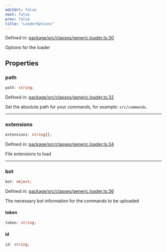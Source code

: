 ```yaml
---
editUrl: false
next: false
prev: false
title: "LoaderOptions"
---
```


Defined in: [package/src/classes/generic.loader.ts:30](https://github.com/KingsBeCattz/uncmd/blob/34f56ab7f4928c128676b89cb547e0ade417ea76/package/src/classes/generic.loader.ts#L30)

Options for the loader

## Properties

### path

```ts
path: string;
```

Defined in: [package/src/classes/generic.loader.ts:32](https://github.com/KingsBeCattz/uncmd/blob/34f56ab7f4928c128676b89cb547e0ade417ea76/package/src/classes/generic.loader.ts#L32)

Set the absolute path for your commands, for example: `src/commands`.

***

### extensions

```ts
extensions: string[];
```

Defined in: [package/src/classes/generic.loader.ts:34](https://github.com/KingsBeCattz/uncmd/blob/34f56ab7f4928c128676b89cb547e0ade417ea76/package/src/classes/generic.loader.ts#L34)

File extensions to load

***

### bot

```ts
bot: object;
```

Defined in: [package/src/classes/generic.loader.ts:36](https://github.com/KingsBeCattz/uncmd/blob/34f56ab7f4928c128676b89cb547e0ade417ea76/package/src/classes/generic.loader.ts#L36)

The necessary bot information for the commands to be uploaded

#### token

```ts
token: string;
```

#### id

```ts
id: string;
```

